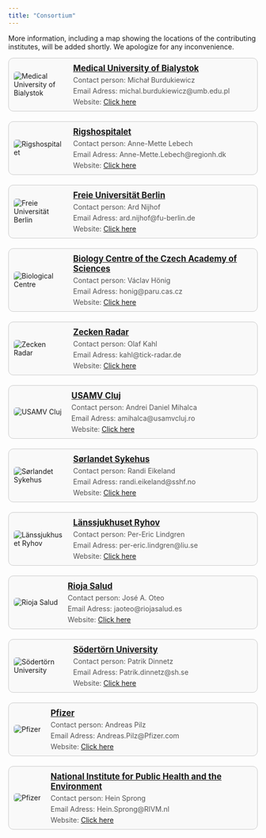 ```yaml
---
title: "Consortium"
---
```


More information, including a map showing the locations of the contributing institutes, will be added shortly. We apologize for any inconvenience.  

```{=html}
<div class="sponsor-table">
  <div class="sponsor-row">
    <div class="sponsor-image">
      <img src="Logos/MUB.png" alt="Medical University of Bialystok" />
    </div>
    <div class="sponsor-info">
      <a href="https://www.umb.edu.pl/en/" target="_blank" rel="noopener noreferrer">
        <h2>Medical University of Bialystok</h2>
      </a>
      <p>Contact person: Michał Burdukiewicz</p>
      <p>Email Adress: michal.burdukiewicz@umb.edu.pl</p>
      <p>Website: <a href="https://biogenies.info/">Click here</a></p>
    </div>
  </div>

  <div class="sponsor-row">
    <div class="sponsor-image">
      <img src="Logos/RH.png" alt="Rigshospitalet" />
    </div>
    <div class="sponsor-info">
      <a href="https://www.rigshospitalet.dk/english/Pages/default.aspx" target="_blank" rel="noopener noreferrer">
        <h2>Rigshospitalet</h2>
      </a>
      <p>Contact person: Anne-Mette Lebech</p>
      <p>Email Adress: Anne-Mette.Lebech@regionh.dk</p>
      <p>Website: <a href="https://www.rigshospitalet.dk/">Click here</a></p>
    </div>
  </div>

  <div class="sponsor-row">
    <div class="sponsor-image">
      <img src="Logos/FUB.png" alt="Freie Universität Berlin" />
    </div>
    <div class="sponsor-info">
      <a href="https://www.fu-berlin.de/" target="_blank" rel="noopener noreferrer">
        <h2>Freie Universität Berlin</h2>
      </a>
      <p>Contact person: Ard Nijhof</p>
      <p>Email Adress: ard.nijhof@fu-berlin.de</p>
      <p>Website: <a href="https://www.vetmed.fu-berlin.de/einrichtungen/zfi/we13/index.html">Click here</a></p>
    </div>
  </div>

  <div class="sponsor-row">
    <div class="sponsor-image">
      <img src="Logos/BC.png" alt="Biological Centre" />
    </div>
    <div class="sponsor-info">
      <a href="https://www.bc.cas.cz/" target="_blank" rel="noopener noreferrer">
        <h2>Biology Centre of the Czech Academy of Sciences</h2>
      </a>
      <p>Contact person: Václav Hönig</p>
      <p>Email Adress: honig@paru.cas.cz</p>
      <p>Website: <a href="https://www.paru.cas.cz/en/staff/profile/48-vaclavhonig/">Click here</a></p>
    </div>
  </div>

  <div class="sponsor-row">
    <div class="sponsor-image">
      <img src="Logos/ZR.png" alt="Zecken Radar" />
    </div>
    <div class="sponsor-info">
      <a href="https://www.zecken-radar.de/" target="_blank" rel="noopener noreferrer">
        <h2>Zecken Radar</h2>
      </a>
      <p>Contact person: Olaf Kahl</p>
      <p>Email Adress: kahl@tick-radar.de</p>
      <p>Website: <a href="https://www.zecken-radar.de/">Click here</a></p>
    </div>
  </div>

  <div class="sponsor-row">
    <div class="sponsor-image">
      <img src="Logos/USAMV.gif" alt="USAMV Cluj" />
    </div>
    <div class="sponsor-info">
      <a href="https://www.usamvcluj.ro/" target="_blank" rel="noopener noreferrer">
        <h2>USAMV Cluj</h2>
      </a>
      <p>Contact person: Andrei Daniel Mihalca</p>
      <p>Email Adress: amihalca@usamvcluj.ro</p>
      <p>Website: <a href="https://www.mihalca.org/">Click here</a></p>
    </div>
  </div>


  <div class="sponsor-row">
    <div class="sponsor-image">
      <img src="Logos/SoSy.png" alt="Sørlandet Sykehus" />
    </div>
    <div class="sponsor-info">
      <a href="https://www.sshf.no/" target="_blank" rel="noopener noreferrer">
        <h2>Sørlandet Sykehus</h2>
      </a>
      <p>Contact person: Randi Eikeland</p>
      <p>Email Adress: randi.eikeland@sshf.no</p>
      <p>Website: <a href="https://flattsenteret.no/">Click here</a></p>
    </div>
  </div>

  <div class="sponsor-row">
    <div class="sponsor-image">
      <img src="Logos/LR.png" alt="Länssjukhuset Ryhov" />
    </div>
    <div class="sponsor-info">
      <a href="https://www.rjl.se/lanssjukhusetryhov" target="_blank" rel="noopener noreferrer">
        <h2>Länssjukhuset Ryhov</h2>
      </a>
      <p>Contact person: Per-Eric Lindgren</p>
      <p>Email Adress: per-eric.lindgren@liu.se</p>
      <p>Website: <a href="https://www.rjl.se/">Click here</a></p>
    </div>
  </div>

  <div class="sponsor-row">
    <div class="sponsor-image">
      <img src="Logos/RS.png" alt="Rioja Salud" />
    </div>
    <div class="sponsor-info">
      <a href="https://www.riojasalud.es/" target="_blank" rel="noopener noreferrer">
        <h2>Rioja Salud</h2>
      </a>
      <p>Contact person: José A. Oteo</p>
      <p>Email Adress: jaoteo@riojasalud.es</p>
      <p>Website: <a href="https://www.cibir.es/en/research-groups/infectious-diseases/arthropod-vectors">Click here</a></p>
    </div>
  </div>
  
    <div class="sponsor-row">
    <div class="sponsor-image">
      <img src="Logos/Sö.png" alt="Södertörn University" />
    </div>
    <div class="sponsor-info">
      <a href="https://www.sh.se/english/sodertorn-university" target="_blank" rel="noopener noreferrer">
        <h2>Södertörn University</h2>
      </a>
      <p>Contact person: Patrik Dinnetz</p>
      <p>Email Adress: Patrik.dinnetz@sh.se</p>
      <p>Website: <a href="https://www.sh.se/english/sodertorn-university/research/our-research/research-database/research-projects/human---environment-interactions-and-the-epidemiological-periurban-landscape-of-tick---borne-diseases">Click here</a></p>
    </div>
  </div>
  
    <div class="sponsor-row">
    <div class="sponsor-image">
      <img src="Logos/PFE.png" alt="Pfizer" />
    </div>
    <div class="sponsor-info">
      <a href="https://www.pfizer.at/" target="_blank" rel="noopener noreferrer">
        <h2>Pfizer</h2>
      </a>
      <p>Contact person: Andreas Pilz</p>
      <p>Email Adress: Andreas.Pilz@Pfizer.com</p>
      <p>Website: <a href="https://www.pfizer.at/">Click here</a></p>
    </div>
  </div>

    <div class="sponsor-row">
    <div class="sponsor-image">
      <img src="Logos/RIVM.png" alt="Pfizer" />
    </div>
    <div class="sponsor-info">
      <a href="https://www.rivm.nl/en" target="_blank" rel="noopener noreferrer">
        <h2>National Institute for Public Health and the Environment</h2>
      </a>
      <p>Contact person: Hein Sprong</p>
      <p>Email Adress: Hein.Sprong@RIVM.nl</p>
      <p>Website: <a href="https://www.rivm.nl/en">Click here</a></p>
    </div>
  </div>
  
</div>

<style>
  .sponsor-table {
    display: flex;
    flex-direction: column;
    gap: 20px;
  }

  .sponsor-row {
    display: flex;
    align-items: center;
    gap: 20px;
    border: 1px solid #ccc;
    padding: 10px;
    border-radius: 10px;
    background-color: #f9f9f9;
  }

  .sponsor-image img {
    max-width: 100px;
    max-height: 100px;
    object-fit: contain;
    border-radius: 5px;
  }

  .sponsor-info {
    flex: 1;
  }

  .sponsor-info h2 {
    margin: 0;
    font-size: 1.2em;
  }

  .sponsor-info p {
    margin: 5px 0 0;
    color: #555;
  }
</style>
```
